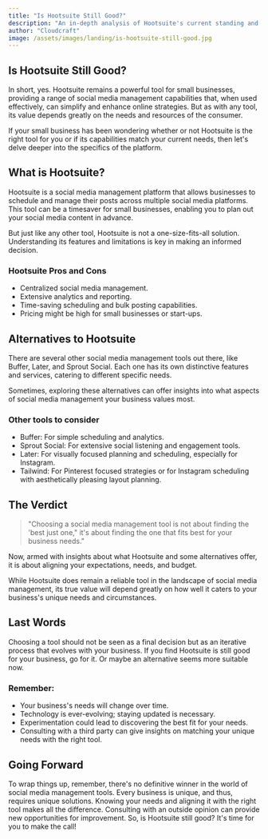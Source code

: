 ```yaml
---
title: "Is Hootsuite Still Good?"
description: "An in-depth analysis of Hootsuite's current standing and if it still good choice for small businesses and start-ups."
author: "Cloudcraft"
image: /assets/images/landing/is-hootsuite-still-good.jpg
---
```


## Is Hootsuite Still Good?

In short, yes. Hootsuite remains a powerful tool for small businesses, providing a range of social media management capabilities that, when used effectively, can simplify and enhance online strategies. But as with any tool, its value depends greatly on the needs and resources of the consumer. 

If your small business has been wondering whether or not Hootsuite is the right tool for you or if its capabilities match your current needs, then let's delve deeper into the specifics of the platform. 

<ServicesBlurb />

## What is Hootsuite?

Hootsuite is a social media management platform that allows businesses to schedule and manage their posts across multiple social media platforms. This tool can be a timesaver for small businesses, enabling you to plan out your social media content in advance. 

But just like any other tool, Hootsuite is not a one-size-fits-all solution. Understanding its features and limitations is key in making an informed decision.

### Hootsuite Pros and Cons

* Centralized social media management.
* Extensive analytics and reporting.
* Time-saving scheduling and bulk posting capabilities.
* Pricing might be high for small businesses or start-ups.

## Alternatives to Hootsuite

There are several other social media management tools out there, like Buffer, Later, and Sprout Social. Each one has its own distinctive features and services, catering to different specific needs. 

Sometimes, exploring these alternatives can offer insights into what aspects of social media management your business values most.

### Other tools to consider

* Buffer: For simple scheduling and analytics.
* Sprout Social: For extensive social listening and engagement tools.
* Later: For visually focused planning and scheduling, especially for Instagram.
* Tailwind: For Pinterest focused strategies or for Instagram scheduling with aesthetically pleasing layout planning.

<GetStartedBlurb />

## The Verdict 

<blockquote>
"Choosing a social media management tool is not about finding the 'best just one," it's about finding the one that fits best for your business needs."
</blockquote>

Now, armed with insights about what Hootsuite and some alternatives offer, it is about aligning your expectations, needs, and budget. 

While Hootsuite does remain a reliable tool in the landscape of social media management, its true value will depend greatly on how well it caters to your business's unique needs and circumstances.

## Last Words

Choosing a tool should not be seen as a final decision but as an iterative process that evolves with your business. If you find Hootsuite is still good for your business, go for it. Or maybe an alternative seems more suitable now. 

### Remember:

* Your business's needs will change over time.
* Technology is ever-evolving; staying updated is necessary.
* Experimentation could lead to discovering the best fit for your needs.
* Consulting with a third party can give insights on matching your unique needs with the right tool. 

## Going Forward

To wrap things up, remember, there's no definitive winner in the world of social media management tools. Every business is unique, and thus, requires unique solutions. Knowing your needs and aligning it with the right tool makes all the difference. Consulting with an outside opinion can provide new opportunities for improvement. So, is Hootsuite still good? It's time for you to make the call!